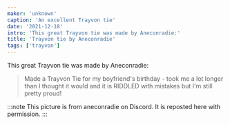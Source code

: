 ```yaml
---
maker: 'unknown'
caption: 'An excellent Trayvon tie'
date: '2021-12-18'
intro: 'This great Trayvon tie was made by Aneconradie:'
title: 'Trayvon tie by Aneconradie'
tags: ['trayvon']
---
```


<!-- truncate -->

This great Trayvon tie was made by Aneconradie:

> Made a Trayvon Tie for my boyfriend's birthday - took me a lot longer than I thought it would and it is RIDDLED with mistakes but I'm still pretty proud!

:::note
This picture is from aneconradie on Discord. It is reposted here with permission.
:::
